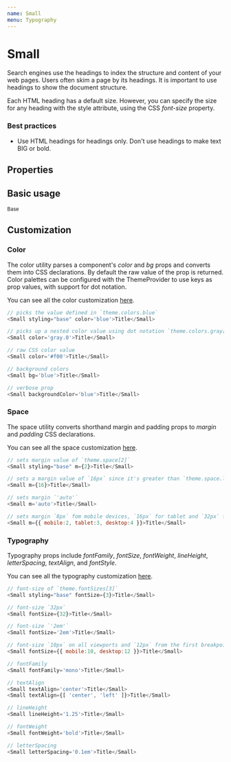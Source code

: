 ```yaml
---
name: Small
menu: Typography
---
```



# Small

Search engines use the headings to index the structure and content of your web pages. Users often skim a page by its headings. It is important to use headings to show the document structure.

Each HTML heading has a default size. However, you can specify the size for any heading with the style attribute, using the CSS _font-size_ property.

### Best practices

-   Use HTML headings for headings only. Don't use headings to make text BIG or bold.

## Properties

<Props of={Small} />

## Basic usage

<Playground>
    <ThemeProvider theme={{ ...theme.default }}>
        <Small styling="base">Base</Small>
    </ThemeProvider>
</Playground>

## Customization

### Color

The color utility parses a component's _color_ and _bg_ props and converts them into CSS declarations. By default the raw value of the prop is returned. Color palettes can be configured with the ThemeProvider to use keys as prop values, with support for dot notation.

You can see all the color customization [here](https://styled-system.com/api/#color).

```javascript
// picks the value defined in `theme.colors.blue`
<Small styling="base" color='blue'>Title</Small>

// picks up a nested color value using dot notation `theme.colors.gray[0]`
<Small color='gray.0'>Title</Small>

// raw CSS color value
<Small color='#f00'>Title</Small>

// background colors
<Small bg='blue'>Title</Small>

// verbose prop
<Small backgroundColor='blue'>Title</Small>
```

### Space

The space utility converts shorthand margin and padding props to _margin_ and _padding_ CSS declarations.

You can see all the space customization [here](https://styled-system.com/api#space).

```javascript
// sets margin value of `theme.space[2]`
<Small styling="base" m={2}>Title</Small>

// sets a margin value of `16px` since it's greater than `theme.space.length`
<Small m={16}>Title</Small>

// sets margin `'auto'`
<Small m='auto'>Title</Small>

// sets margin `8px` fom mobile devices, `16px` for tablet and `32px` for desktop from the first breakpoint and up
<Small m={{ mobile:2, tablet:3, desktop:4 }}>Title</Small>
```

### Typography

Typography props include _fontFamily_, _fontSize_, _fontWeight_, _lineHeight_, _letterSpacing_, _textAlign_, and _fontStyle_.

You can see all the typography customization [here](https://styled-system.com/api/#typography).

```javascript
// font-size of `theme.fontSizes[3]`
<Small styling="base" fontSize={3}>Title</Small>

// font-size `32px`
<Small fontSize={32}>Title</Small>

// font-size `'2em'`
<Small fontSize='2em'>Title</Small>

// font-size `10px` on all viewports and `12px` from the first breakpoint and up
<Small fontSize={{ mobile:10, desktop:12 }}>Title</Small>

// fontFamily
<Small fontFamily='mono'>Title</Small>

// textAlign
<Small textAlign='center'>Title</Small>
<Small textAlign={[ 'center', 'left' ]}>Title</Small>

// lineHeight
<Small lineHeight='1.25'>Title</Small>

// fontWeight
<Small fontWeight='bold'>Title</Small>

// letterSpacing
<Small letterSpacing='0.1em'>Title</Small>
```

